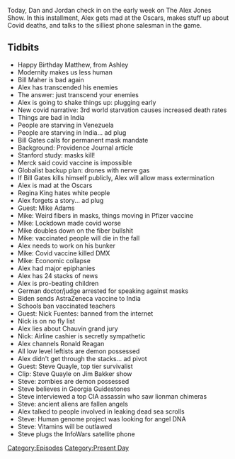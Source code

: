 {{DEFAULTSORT:
    #_EPISODE_0553:April 26-27, 2021
}}{{Episode
    | title             = April 26-27, 2021
    | caption           = [https://knowledgefight.libsyn.com/553-april-26-27-2021 Listen to this episode on Libsyn]
    | episodeNumber     = 553
    | length            = 01:52:03
    | airDate           = April 30, 2021
    | coverageStartDate = April 26, 2021
    | coverageEndDate   = April 27, 2021
    | episodeType       = [[:Category:Present Day|Present Day]]
    | appearance        = [[Bill Gates]], [[Regina King]], [[Mike Adams]], [[DMX]], [[Nick Fuentes]], [[Derrick Chauvin]], [[Steve Quayle]]
    | oocDrop           = And now, here come the sex robots; I know major cattlemen
    | previousEpisode   = [[552: May 6, 2003]]
    | nextEpisode       = [[554: April 30, 2021]]
}}

{{Stub}}

Today, Dan and Jordan check in on the early week on The Alex Jones Show. In this installment, Alex gets mad at the Oscars, makes stuff up about Covid deaths, and talks to the silliest phone salesman in the game.

==Tidbits==

*Happy Birthday Matthew, from Ashley
*Modernity makes us less human
*Bill Maher is bad again
*Alex has transcended his enemies
*The answer: just transcend your enemies
*Alex is going to shake things up: plugging early
*New covid narrative: 3rd world starvation causes increased death rates
*Things are bad in India
*People are starving in Venezuela
*People are starving in India... ad plug
*Bill Gates calls for permanent mask mandate
*Background: Providence Journal article
*Stanford study: masks kill!
*Merck said covid vaccine is impossible
*Globalist backup plan: drones with nerve gas
*If Bill Gates kills himself publicly, Alex will allow mass extermination
*Alex is mad at the Oscars
*Regina King hates white people
*Alex forgets a story... ad plug
*Guest: Mike Adams
*Mike: Weird fibers in masks, things moving in Pfizer vaccine
*Mike: Lockdown made covid worse
*Mike doubles down on the fiber bullshit
*Mike: vaccinated people will die in the fall
*Alex needs to work on his bunker
*Mike: Covid vaccine killed DMX
*Mike: Economic collapse
*Alex had major epiphanies
*Alex has 24 stacks of news
*Alex is pro-beating children
*German doctor/judge arrested for speaking against masks
*Biden sends AstraZeneca vaccine to India
*Schools ban vaccinated teachers
*Guest: Nick Fuentes: banned from the internet
*Nick is on no fly list
*Alex lies about Chauvin grand jury
*Nick: Airline cashier is secretly sympathetic
*Alex channels Ronald Reagan
*All low level leftists are demon possessed
*Alex didn't get through the stacks... ad pivot
*Guest: Steve Quayle, top tier survivalist
*Clip: Steve Quayle on Jim Bakker show
*Steve: zombies are demon possessed
*Steve believes in Georgia Guidestones
*Steve interviewed a top CIA assassin who saw lionman chimeras
*Steve: ancient aliens are fallen angels
*Alex talked to people involved in leaking dead sea scrolls
*Steve: Human genome project was looking for angel DNA
*Steve: Vitamins will be outlawed
*Steve plugs the InfoWars satellite phone

[[Category:Episodes]]
[[Category:Present Day]]
